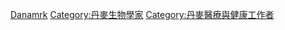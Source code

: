 {{Commonscat|Physiologists from Denmark}}

[[Category:各國生理學家|Danamrk]]
[[Category:丹麥生物學家|Category:丹麥生物學家]]
[[Category:丹麥醫療與健康工作者|Category:丹麥醫療與健康工作者]]